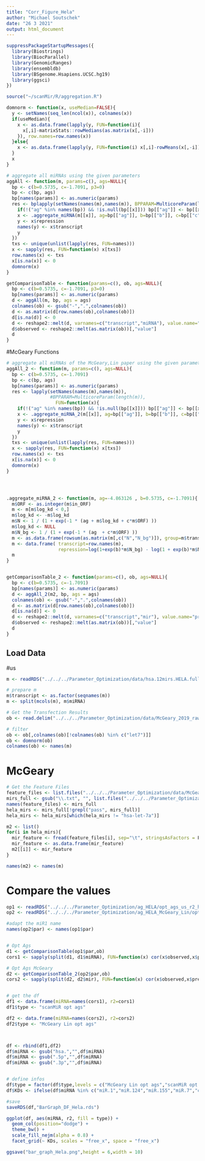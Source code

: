 ```yaml
---
title: "Corr_Figure_Hela"
author: "Michael Soutschek"
date: "26 3 2021"
output: html_document
---
```



```r
suppressPackageStartupMessages({
  library(Biostrings)
  library(BiocParallel)
  library(GenomicRanges)
  library(ensembldb)
  library(BSgenome.Hsapiens.UCSC.hg19)
  library(ggsci)
})
```


```r
source("~/scanMir/R/aggregation.R")
```



```r
domnorm <- function(x, useMedian=FALSE){
  y <- setNames(seq_len(ncol(x)), colnames(x))
  if(useMedian){
    x <- as.data.frame(lapply(y, FUN=function(i){
      x[,i]-matrixStats::rowMedians(as.matrix(x[,-i]))
    }), row.names=row.names(x))
  }else{
    x <- as.data.frame(lapply(y, FUN=function(i) x[,i]-rowMeans(x[,-i])), row.names=row.names(x))
  }  
  x
}

# aggregate all miRNAs using the given parameters
aggAll <- function(m, params=c(), ags=NULL){
  bp <- c(b=0.5735, c=-1.7091, p3=0)
  bp <- c(bp, ags)
  bp[names(params)] <- as.numeric(params)
  res <- bplapply(setNames(names(m),names(m)), BPPARAM=MulticoreParam(length(m)), FUN=function(x){
    if(!("ag" %in% names(bp)) && !is.null(bp[[x]])) bp[["ag"]] <- bp[[x]]
    x <- .aggregate_miRNA(m[[x]], ag=bp[["ag"]], b=bp[["b"]], c=bp[["c"]], p3=bp[["p3"]],toInt = FALSE)
    y <- x$repression
    names(y) <- x$transcript
    y
  })
  txs <- unique(unlist(lapply(res, FUN=names)))
  x <- sapply(res, FUN=function(x) x[txs])
  row.names(x) <- txs
  x[is.na(x)] <- 0
  domnorm(x)
}

getComparisonTable <- function(params=c(), ob, ags=NULL){
  bp <- c(b=0.5735, c=-1.7091, p3=0)
  bp[names(params)] <- as.numeric(params)
  d <- aggAll(m, bp, ags = ags)
  colnames(ob) <- gsub("-",".",colnames(ob))
  d <- as.matrix(d[row.names(ob),colnames(ob)])
  d[is.na(d)] <- 0
  d <- reshape2::melt(d, varnames=c("transcript","miRNA"), value.name="predicted")
  d$observed <- reshape2::melt(as.matrix(ob))[,"value"]
  d
}
```




#McGeary Functions
```r
# aggregate all miRNAs of the McGeary,Lin paper using the given parameters
aggAll_2 <- function(m, params=c(), ags=NULL){
  bp <- c(b=0.5735, c=-1.7091)
  bp <- c(bp, ags)
  bp[names(params)] <- as.numeric(params)
  res <- lapply(setNames(names(m),names(m)), 
                #BPPARAM=MulticoreParam(length(m)), 
                  FUN=function(x){
    if(!("ag" %in% names(bp)) && !is.null(bp[[x]])) bp[["ag"]] <- bp[[x]]
    x <- .aggregate_miRNA_2(m[[x]], ag=bp[["ag"]], b=bp[["b"]], c=bp[["c"]])
    y <- x$repression
    names(y) <- x$transcript
    y
  })
  txs <- unique(unlist(lapply(res, FUN=names)))
  x <- sapply(res, FUN=function(x) x[txs])
  row.names(x) <- txs
  x[is.na(x)] <- 0
  domnorm(x)
}




.aggregate_miRNA_2 <- function(m, ag=-4.863126 , b=0.5735, c=-1.7091){
  m$ORF <- as.integer(m$in_ORF)
  m <- m[m$log_kd < 0,]
  m$log_kd <- -m$log_kd
  m$N <- 1 / (1 + exp(-1 * (ag + m$log_kd + c*m$ORF) ))
  m$log_kd <- NULL
  m$N_bg <- 1 / (1 + exp(-1 * (ag  + c*m$ORF) ))
  m <- as.data.frame(rowsum(as.matrix(m[,c("N","N_bg")]), group=m$transcript))
  m <- data.frame( transcript=row.names(m),
                   repression=log(1+exp(b)*m$N_bg) - log(1 + exp(b)*m$N) )
  m
}


getComparisonTable_2 <- function(params=c(), ob, ags=NULL){
  bp <- c(b=0.5735, c=-1.7091)
  bp[names(params)] <- as.numeric(params)
  d <- aggAll_2(m2, bp, ags = ags)
  colnames(ob) <- gsub("-",".",colnames(ob))
  d <- as.matrix(d[row.names(ob),colnames(ob)])
  d[is.na(d)] <- 0
  d <- reshape2::melt(d, varnames=c("transcript","mir"), value.name="predicted")
  d$observed <- reshape2::melt(as.matrix(ob))[,"value"]
  d
}
```



## Load Data

#us
```r
m <- readRDS("../../../Parameter_Optimization/data/hsa.12mirs.HELA.fullScan.GR.rds")

# prepare m
m$transcript <- as.factor(seqnames(m))
m <- split(mcols(m), m$miRNA)

# Get the Transfection Results
ob <- read.delim("../../../Parameter_Optimization/data/McGeary_2019_raw/GSE140217_HeLa_transfection_logtpm_batchnormalized.txt", row.names=1)

# filter
ob <- ob[,colnames(ob)[!colnames(ob) %in% c("let7")]]
ob <- domnorm(ob)
colnames(ob) <- names(m)
```


# McGeary
```r
# Get the Feature Files
feature_files <- list.files("../../../Parameter_Optimization/data/McGeary_2019_processed/HELA_Features_McGeary_Scan", full.names = T)
mirs_full <- gsub("\\.txt", "", list.files("../../../Parameter_Optimization/data/McGeary_2019_processed/HELA_Features_McGeary_Scan", full.names = F))
names(feature_files) <- mirs_full
hela_mirs <- mirs_full[!grepl("pass", mirs_full)]
hela_mirs <- hela_mirs[which(hela_mirs != "hsa-let-7a")]

m2 <- list()
for(i in hela_mirs){
  mir_feature <- fread(feature_files[i], sep="\t", stringsAsFactors = F) 
  mir_feature <- as.data.frame(mir_feature)
  m2[[i]] <- mir_feature
}

names(m2) <- names(m)
```



# Compare the values
```r
op1 <- readRDS("../../../Parameter_Optimization/ag_HELA/opt_ags_us_r2_hela.rds")
op2 <- readRDS("../../../Parameter_Optimization/ag_HELA_McGeary_Lin/opt_ags_McGearyLin_r2_hela.rds")

#adapt the miR1 name
names(op2$par) <- names(op1$par)


# Opt Ags
d1 <- getComparisonTable(op1$par,ob)
cors1 <- sapply(split(d1, d1$miRNA), FUN=function(x) cor(x$observed,x$predicted)^2)

# Opt Ags McGeary
d2 <- getComparisonTable_2(op2$par,ob)
cors2 <- sapply(split(d2, d2$mir), FUN=function(x) cor(x$observed,x$predicted)^2)


# get the df
df1 <- data.frame(miRNA=names(cors1), r2=cors1)
df1$type <- "scanMiR opt ags"

df2 <- data.frame(miRNA=names(cors2), r2=cors2)
df2$type <- "McGeary Lin opt ags"



df <- rbind(df1,df2)
df$miRNA <- gsub("hsa.","",df$miRNA)
df$miRNA <- gsub(".5p","",df$miRNA)
df$miRNA <- gsub(".3p","",df$miRNA)


# define infos
df$type = factor(df$type,levels = c("McGeary Lin opt ags","scanMiR opt ags"))
df$KDs <- ifelse(df$miRNA %in% c("miR.1","miR.124","miR.155","miR.7","cel.lsy.6"),"RBNS","CNN")

#save
saveRDS(df,"BarGraph_DF_Hela.rds")

ggplot(df, aes(miRNA, r2, fill = type)) + 
  geom_col(position="dodge") +
  theme_bw() + 
  scale_fill_nejm(alpha = 0.8) + 
  facet_grid(~ KDs, scales = "free_x", space = "free_x")

ggsave("bar_graph_Hela.png",height = 6,width = 10)
```


